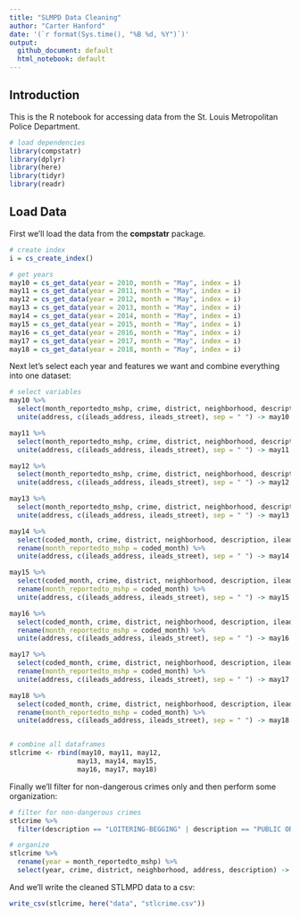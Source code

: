 ```yaml
---
title: "SLMPD Data Cleaning"
author: "Carter Hanford"
date: '(`r format(Sys.time(), "%B %d, %Y")`)'
output: 
  github_document: default
  html_notebook: default 
---
```


## Introduction
This is the R notebook for accessing data from the St. Louis Metropolitan Police Department.

```r
# load dependencies
library(compstatr)
library(dplyr)
library(here)
library(tidyr)
library(readr)
```

## Load Data
First we'll load the data from the **compstatr** package.

```r
# create index
i = cs_create_index()

# get years 
may10 = cs_get_data(year = 2010, month = "May", index = i)
may11 = cs_get_data(year = 2011, month = "May", index = i)
may12 = cs_get_data(year = 2012, month = "May", index = i)
may13 = cs_get_data(year = 2013, month = "May", index = i)
may14 = cs_get_data(year = 2014, month = "May", index = i)
may15 = cs_get_data(year = 2015, month = "May", index = i)
may16 = cs_get_data(year = 2016, month = "May", index = i)
may17 = cs_get_data(year = 2017, month = "May", index = i)
may18 = cs_get_data(year = 2018, month = "May", index = i)
```

Next let's select each year and features we want and combine everything into one dataset:

```r
# select variables
may10 %>%
  select(month_reportedto_mshp, crime, district, neighborhood, description, ileads_address, ileads_street) %>%
  unite(address, c(ileads_address, ileads_street), sep = " ") -> may10

may11 %>%
  select(month_reportedto_mshp, crime, district, neighborhood, description, ileads_address, ileads_street) %>%
  unite(address, c(ileads_address, ileads_street), sep = " ") -> may11

may12 %>%
  select(month_reportedto_mshp, crime, district, neighborhood, description, ileads_address, ileads_street) %>%
  unite(address, c(ileads_address, ileads_street), sep = " ") -> may12

may13 %>%
  select(month_reportedto_mshp, crime, district, neighborhood, description, ileads_address, ileads_street) %>%
  unite(address, c(ileads_address, ileads_street), sep = " ") -> may13

may14 %>%
  select(coded_month, crime, district, neighborhood, description, ileads_address, ileads_street) %>%
  rename(month_reportedto_mshp = coded_month) %>%
  unite(address, c(ileads_address, ileads_street), sep = " ") -> may14

may15 %>%
  select(coded_month, crime, district, neighborhood, description, ileads_address, ileads_street) %>%
  rename(month_reportedto_mshp = coded_month) %>%
  unite(address, c(ileads_address, ileads_street), sep = " ") -> may15

may16 %>%
  select(coded_month, crime, district, neighborhood, description, ileads_address, ileads_street) %>%
  rename(month_reportedto_mshp = coded_month) %>%
  unite(address, c(ileads_address, ileads_street), sep = " ") -> may16

may17 %>%
  select(coded_month, crime, district, neighborhood, description, ileads_address, ileads_street) %>%
  rename(month_reportedto_mshp = coded_month) %>%
  unite(address, c(ileads_address, ileads_street), sep = " ") -> may17

may18 %>%
  select(coded_month, crime, district, neighborhood, description, ileads_address, ileads_street) %>%
  rename(month_reportedto_mshp = coded_month) %>%
  unite(address, c(ileads_address, ileads_street), sep = " ") -> may18


# combine all dataframes
stlcrime <- rbind(may10, may11, may12,
                 may13, may14, may15,
                 may16, may17, may18)
```

Finally we'll filter for non-dangerous crimes only and then perform some organization:

```r
# filter for non-dangerous crimes
stlcrime %>%
  filter(description == "LOITERING-BEGGING" | description == "PUBLIC ORDER-OTHR UNSPC PBLC ORDER VIOLATION" | description == "LIQUOR LAWS-OTHR UNSPEC LIQ OFFNSE" | description == "DISORDERLY CONDUCT-PEACE DSTRB/INDIVIDUAL" | description == "DRUGS-POSSESSION/MARIJUANA" | description == "PUBLIC ORDER-TRESPASSING") -> stlcrime

# organize
stlcrime %>%
  rename(year = month_reportedto_mshp) %>%
  select(year, crime, district, neighborhood, address, description) -> stlcrime
```

And we'll write the cleaned STLMPD data to a csv:

```r
write_csv(stlcrime, here("data", "stlcrime.csv"))
```


















